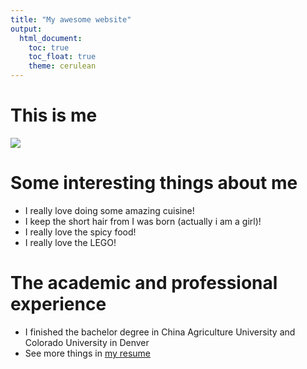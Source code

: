 ```yaml
---
title: "My awesome website"
output: 
  html_document:
    toc: true
    toc_float: true
    theme: cerulean
---
```


# This is me
![](me.jpg)

# Some interesting things about me

- I really love doing some amazing cuisine!
- I keep the short hair from I was born (actually i am a girl)!
- I really love the spicy food!
- I really love the LEGO!

# The academic and professional experience
- I finished the bachelor degree in China Agriculture University and Colorado University in Denver
- See more things in [my resume](cv.html)

